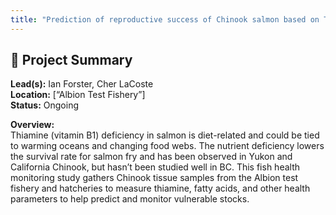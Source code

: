 ```yaml
---
title: "Prediction of reproductive success of Chinook salmon based on Thiamine concentrations in returning adults."
---
```


## 🧬 Project Summary

**Lead(s):** Ian Forster, Cher LaCoste  
**Location:** ["Albion Test Fishery"]  
**Status:** Ongoing  

**Overview:**  
Thiamine (vitamin B1) deficiency in salmon is diet-related and could be tied to warming oceans and changing food webs. The nutrient deficiency lowers the survival rate for salmon fry and has been observed in Yukon and California Chinook, but hasn’t been studied well in BC. This fish health monitoring study gathers Chinook tissue samples from the Albion test fishery and hatcheries to measure thiamine, fatty acids, and other health parameters to help predict and monitor vulnerable stocks.